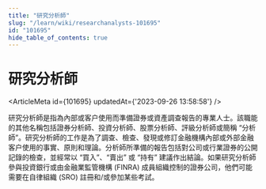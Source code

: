 ```yaml
---
title: "研究分析師"
slug: "/learn/wiki/researchanalysts-101695"
id: "101695"
hide_table_of_contents: true
---
```



# 研究分析師

<ArticleMeta id={101695} updatedAt={'2023-09-26 13:58:58'} />
<div className='border-solid border-b border-t-0 my-4 border-[var(--ifm-color-gray-300)]' />

研究分析師是指為內部或客户使用而準備證券或資產調查報告的專業人士。該職能的其他名稱包括證券分析師、投資分析師、股票分析師、評級分析師或簡稱 “分析師”。研究分析師的工作是為了調查、檢查、發現或修訂金融機構內部或外部金融客户使用的事實、原則和理論。分析師所準備的報告包括對公司或行業證券的公開記錄的檢查，並經常以 “買入”、“賣出” 或 “持有” 建議作出結論。如果研究分析師參與投資銀行或由金融業監管機構 (FINRA) 成員組織控制的證券公司，他們可能需要在自律組織 (SRO) 註冊和/或參加某些考試。
